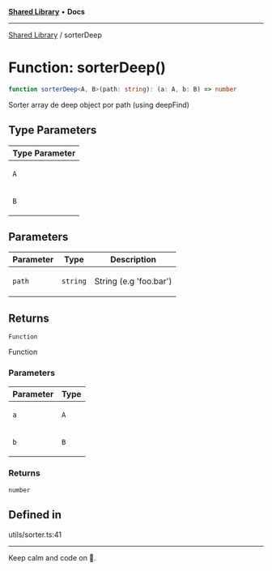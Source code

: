 
<Meta title="Libs/Shared/functions/sorterDeep" />



[**Shared Library**](/?path=/docs/libs-shared-overview--page) • **Docs**

***

[Shared Library](/?path=/docs/libs-shared-overview--page) / sorterDeep

# Function: sorterDeep()

```ts
function sorterDeep<A, B>(path: string): (a: A, b: B) => number
```

Sorter array de deep object por path (using deepFind)

## Type Parameters

<table>
<thead>
<tr>
<th>Type Parameter</th>
</tr>
</thead>
<tbody>
<tr>
<td>

`A`

</td>
</tr>
<tr>
<td>

`B`

</td>
</tr>
</tbody>
</table>

## Parameters

<table>
<thead>
<tr>
<th>Parameter</th>
<th>Type</th>
<th>Description</th>
</tr>
</thead>
<tbody>
<tr>
<td>

`path`

</td>
<td>

`string`

</td>
<td>

String (e.g 'foo.bar')

</td>
</tr>
</tbody>
</table>

## Returns

`Function`

Function

### Parameters

<table>
<thead>
<tr>
<th>Parameter</th>
<th>Type</th>
</tr>
</thead>
<tbody>
<tr>
<td>

`a`

</td>
<td>

`A`

</td>
</tr>
<tr>
<td>

`b`

</td>
<td>

`B`

</td>
</tr>
</tbody>
</table>

### Returns

`number`

## Defined in

utils/sorter.ts:41


***

Keep calm and code on 🤘.